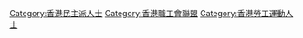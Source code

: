 [[Category:香港民主派人士|Category:香港民主派人士]]
[[Category:香港職工會聯盟|Category:香港職工會聯盟]]
[[Category:香港勞工運動人士|Category:香港勞工運動人士]]